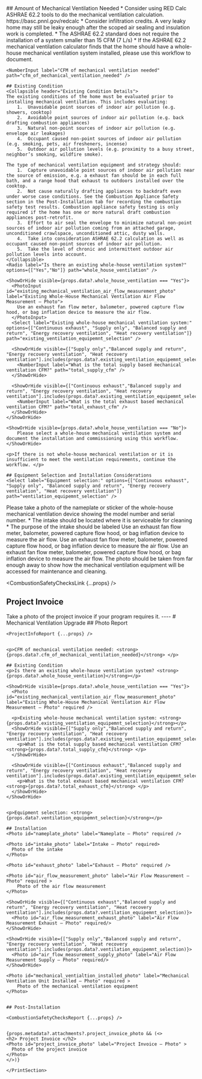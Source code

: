 <Tabs>
  <Tab eventKey="pre_installation" title="Pre-Installation">
    ## Amount of Mechanical Ventilation Needed
    <Collapsible header="Mechanical Ventilation Calculation">
    * Consider using RED Calc ASHRAE 62.2 tools to do the mechanical ventilation calculation. https://basc.pnnl.gov/redcalc
      *	Consider infiltration credits. A very leaky home may still be leaky enough after the scoped air sealing and insulation work is completed. 
    *	The ASHRAE 62.2 standard does not require the installation of a system smaller than 15 CFM (7 L/s)
    * If the ASHRAE 62.2 mechanical ventilation calculator finds that the home should have a whole-house mechanical ventilation system installed, please use this workflow to document.
    </Collapsible>

    <NumberInput label="CFM of mechanical ventilation needed" path="cfm_of_mechanical_ventilation_needed" />
    
    ## Existing Condition
    <Collapsible header="Existing Condition Details">
    The existing conditions of the home must be evaluated prior to installing mechanical ventilation. This includes evaluating:
        1.	Unavoidable point sources of indoor air pollution (e.g. showers, cooktop)
        2.	Avoidable point sources of indoor air pollution (e.g. back drafting combustion appliances)
        3.	Natural non-point sources of indoor air pollution (e.g. envelope air leakages)
        4.	Occupant caused non-point sources of indoor air pollution (e.g. smoking, pets, air fresheners, incense) 
        5.	Outdoor air pollution levels (e.g. proximity to a busy street, neighbor’s smoking, wildfire smoke). 

    The type of mechanical ventilation equipment and strategy should:
        1.	Capture unavoidable point sources of indoor air pollution near the source of emission, e.g. a exhaust fan should be in each full bath, and a range hood that exhaust to outdoors installed over the cooktop. 
        2.	Not cause naturally drafting appliances to backdraft even under worse case conditions. See the Combustion Appliance Safety section in the Post-Installation tab for recording the combustion safety test results. Combustion appliance safety testing is only required if the home has one or more natural draft combustion appliances post-retrofit.
        3.	Effort to air seal the envelope to minimize natural non-point sources of indoor air pollution coming from an attached garage, unconditioned crawlspace, unconditioned attic, dusty walls.
        4.	Take into consideration ASHRAE 62.2 calculation as well as occupant caused non-point sources of indoor air pollution.
        5.	Take the level of chronic and intermittent outdoor air pollution levels into account.
    </Collapsible>
    <Radio label="Is there an existing whole-house ventilation system?" options={["Yes","No"]} path="whole_house_ventilation" />

    <ShowOrHide visible={props.data?.whole_house_ventilation === "Yes"}>
      <PhotoInput id="existing_mechanical_ventilation_air_flow_measurement_photo" label="Existing Whole-House Mechanical Ventilation Air Flow Measurement – Photo">
        Use an exhaust fan flow meter, balometer, powered capture flow hood, or bag inflation device to measure the air flow. 
      </PhotoInput>
      <Select label="Existing whole-house mechanical ventilation system:" options={["Continuous exhaust", "Supply only", "Balanced supply and return", "Energy recovery ventilation", "Heat recovery ventilation"]} path="existing_ventilation_equipemnt_selection" />
      
      <ShowOrHide visible={["Supply only","Balanced supply and return", "Energy recovery ventilation", "Heat recovery ventilation"].includes(props.data?.existing_ventilation_equipemnt_selection)}>
        <NumberInput label="What is the total supply based mechanical ventilation CFM?" path="total_supply_cfm" />
      </ShowOrHide>

      <ShowOrHide visible={["Continuous exhaust","Balanced supply and return", "Energy recovery ventilation", "Heat recovery ventilation"].includes(props.data?.existing_ventilation_equipemnt_selection)}>
        <NumberInput label="What is the total exhaust based mechanical ventilation CFM?" path="total_exhaust_cfm" />
      </ShowOrHide>
    </ShowOrHide>

    <ShowOrHide visible={props.data?.whole_house_ventilation === "No"}>
        Please select a whole-house mechanical ventilation system and document the installation and commissioning using this workflow.
    </ShowOrHide>

    <p>If there is not whole-house mechanical ventilation or it is insufficient to meet the ventilation requirements, continue the workflow. </p>

    ## Equipment Selection and Installation Considerations
    <Select label="Equipment selection:" options={["Continuous exhaust", "Supply only", "Balanced supply and return", "Energy recovery ventilation", "Heat recovery ventilation"]} path="ventilation_equipemnt_selection" />

  </Tab>
  <Tab eventKey="installation" title="Installation">
    <PhotoInput id="nameplate_photo" label="Nameplate – Photo">
      Please take a photo of the nameplate or sticker of the whole-house mechanical ventilation device showing the model number and serial number.
    </PhotoInput>
    <PhotoInput id="intake_photo" label="Intake – Photo" >
    * The intake should be located where it is serviceable for cleaning
    * The purpose of the intake should be labeled
    </PhotoInput>
    <PhotoInput id="exhaust_photo" label="Exhaust – Photo"/>
    <PhotoInput id="air_flow_measurement_photo" label="Air Flow Measurement – Photo" >
    Use an exhaust fan flow meter, balometer, powered capture flow hood, or bag inflation device to measure the air flow.
    </PhotoInput>
    <ShowOrHide visible={["Continuous exhaust","Balanced supply and return", "Energy recovery ventilation", "Heat recovery ventilation"].includes(props.data?.ventilation_equipemnt_selection)}>
      <PhotoInput id="air_flow_measurement_exhaust_photo" label="Air Flow Measurement Exhaust – Photo" >
      Use an exhaust fan flow meter, balometer, powered capture flow hood, or bag inflation device to measure the air flow.
      </PhotoInput>
    </ShowOrHide>
    <ShowOrHide visible={["Supply only","Balanced supply and return", "Energy recovery ventilation", "Heat recovery ventilation"].includes(props.data?.ventilation_equipemnt_selection)}>
      <PhotoInput id="air_flow_measurement_supply_photo" label="Air Flow Measurement Supply – Photo" >
      Use an exhaust fan flow meter, balometer, powered capture flow hood, or bag inflation device to measure the air flow.
      </PhotoInput>
    </ShowOrHide>
    <PhotoInput id="mechanical_ventialtion_installed_photo" label="Mechanical Ventilation Unit Installed – Photo" >
    The photo should be taken from far enough away to show how the mechanical ventilation equipment will be accessed for maintenance and cleaning.
    </PhotoInput>     
  </Tab>
  <Tab eventKey="post_installation" title="Post-Installation">
 
  <CombustionSafetyChecksLink {...props} />

  ## Project Invoice 
  <PhotoInput id="project_invoice_photo" label="Project Invoice – Photo">
      Take a photo of the project invoice if your program requires it.
  </PhotoInput>

  </Tab>
  <Tab eventKey="report"  title="Report">
    <PrintSection label="Print Report">
    ----
    # Mechanical Ventilation Upgrade
    ## Photo Report

    <ProjectInfoReport {...props} />


    <p>CFM of mechanical ventilation needed: <strong>{props.data?.cfm_of_mechanical_ventilation_needed}</strong> </p>

    ## Existing Condition
    <p>Is there an existing whole-house ventilation system? <strong>{props.data?.whole_house_ventilation}</strong></p>
    
    <ShowOrHide visible={props.data?.whole_house_ventilation === "Yes"}> 
      <Photo id="existing_mechanical_ventilation_air_flow_measurement_photo" label="Existing Whole-House Mechanical Ventilation Air Flow Measurement – Photo" required />
      
      <p>Existing whole-house mechanical ventilation system: <strong>{props.data?.existing_ventilation_equipemnt_selection}</strong></p> 
      <ShowOrHide visible={["Supply only","Balanced supply and return", "Energy recovery ventilation", "Heat recovery ventilation"].includes(props.data?.existing_ventilation_equipemnt_selection)}>
        <p>What is the total supply based mechanical ventilation CFM? <strong>{props.data?.total_supply_cfm}</strong> </p>
      </ShowOrHide>

      <ShowOrHide visible={["Continuous exhaust","Balanced supply and return", "Energy recovery ventilation", "Heat recovery ventilation"].includes(props.data?.existing_ventilation_equipemnt_selection)}>
        <p>What is the total exhaust based mechanical ventilation CFM? <strong>{props.data?.total_exhaust_cfm}</strong> </p>
      </ShowOrHide>
    </ShowOrHide>
    

    <p>Equipment selection: <strong>{props.data?.ventilation_equipemnt_selection}</strong></p>

    ## Installation
    <Photo id="nameplate_photo" label="Nameplate – Photo" required />
    
    <Photo id="intake_photo" label="Intake – Photo" required>
      Photo of the intake
    </Photo>
    
    <Photo id="exhaust_photo" label="Exhaust – Photo" required />

    <Photo id="air_flow_measurement_photo" label="Air Flow Measurement – Photo" required >
        Photo of the air flow measurement    
    </Photo>

    <ShowOrHide visible={["Continuous exhaust","Balanced supply and return", "Energy recovery ventilation", "Heat recovery ventilation"].includes(props.data?.ventilation_equipemnt_selection)}>
      <Photo id="air_flow_measurement_exhaust_photo" label="Air Flow Measurement Exhaust – Photo" required/>
    </ShowOrHide>

    <ShowOrHide visible={["Supply only","Balanced supply and return", "Energy recovery ventilation", "Heat recovery ventilation"].includes(props.data?.ventilation_equipemnt_selection)}>
      <Photo id="air_flow_measurement_supply_photo" label="Air Flow Measurement Supply – Photo" required/>
    </ShowOrHide>

    <Photo id="mechanical_ventialtion_installed_photo" label="Mechanical Ventilation Unit Installed – Photo" required >
        Photo of the mechanical ventilation equipment
    </Photo>  

  
    ## Post-Installation
    
    <CombustionSafetyChecksReport {...props} />


    {props.metadata?.attachments?.project_invoice_photo && (<>
    <h2> Project Invoice </h2>
    <Photo id="project_invoice_photo" label="Project Invoice – Photo" >
      Photo of the project invoice
    </Photo>
    </>)}

    </PrintSection>
  </Tab>
</Tabs>